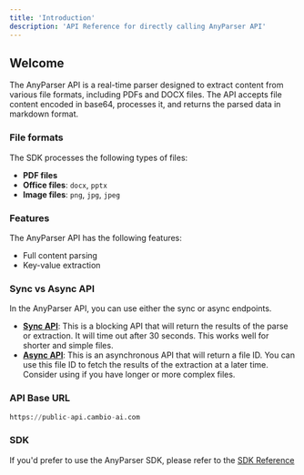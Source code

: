 ```yaml
---
title: 'Introduction'
description: 'API Reference for directly calling AnyParser API'
---
```


## Welcome

The AnyParser API is a real-time parser designed to extract content from various file formats, including PDFs and DOCX files. The API accepts file content encoded in base64, processes it, and returns the parsed data in markdown format.

### File formats
The SDK processes the following types of files:
- **PDF files**
- **Office files**: `docx`, `pptx`
- **Image files**: `png`, `jpg`, `jpeg`

### Features
The AnyParser API has the following features:
- Full content parsing
- Key-value extraction

### Sync vs Async API
In the AnyParser API, you can use either the sync or async endpoints.
- [**Sync API**](/api-reference/sync-endpoints): This is a blocking API that will return the results of the parse or extraction. It will time out after 30 seconds. This works well for shorter and simple files.
- [**Async API**](/api-reference/async-endpoints): This is an asynchronous API that will return a file ID. You can use this file ID to fetch the results of the extraction at a later time. Consider using if you have longer or more complex files.

### API Base URL
```python
https://public-api.cambio-ai.com
```

### SDK
If you'd prefer to use the AnyParser SDK, please refer to the [SDK Reference](/sdk-reference/)

